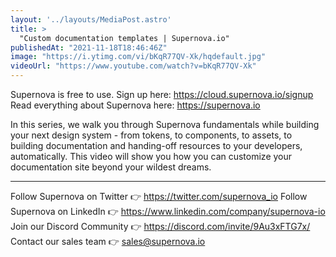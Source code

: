 ```yaml
---
layout: '../layouts/MediaPost.astro'
title: >
  "Custom documentation templates | Supernova.io"
publishedAt: "2021-11-18T18:46:46Z"
image: "https://i.ytimg.com/vi/bKqR77QV-Xk/hqdefault.jpg"
videoUrl: "https://www.youtube.com/watch?v=bKqR77QV-Xk"
---
```

Supernova is free to use. Sign up here: https://cloud.supernova.io/signup
Read everything about Supernova here: https://supernova.io

In this series, we walk you through Supernova fundamentals while building your next design system - from tokens, to components, to assets, to building documentation and handing-off resources to your developers, automatically. This video will show you how you can customize your documentation site beyond your wildest dreams.

--------

Follow Supernova on Twitter 👉 https://twitter.com/supernova_io
Follow Supernova on LinkedIn 👉  https://www.linkedin.com/company/supernova-io
Join our Discord Community 👉 https://discord.com/invite/9Au3xFTG7x/
Contact our sales team 👉 sales@supernova.io
